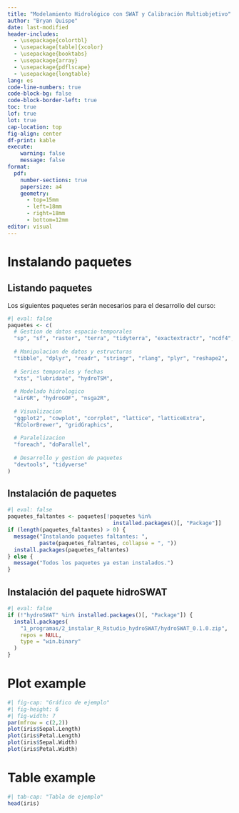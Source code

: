 ```yaml
---
title: "Modelamiento Hidrológico con SWAT y Calibración Multiobjetivo"
author: "Bryan Quispe"
date: last-modified
header-includes:
  - \usepackage{colortbl}
  - \usepackage[table]{xcolor}
  - \usepackage{booktabs}
  - \usepackage{array}
  - \usepackage{pdflscape}
  - \usepackage{longtable}
lang: es
code-line-numbers: true
code-block-bg: false
code-block-border-left: true
toc: true
lof: true
lot: true
cap-location: top
fig-align: center
df-print: kable
execute:
    warning: false
    message: false
format:
  pdf:
    number-sections: true
    papersize: a4
    geometry:
      - top=15mm
      - left=18mm
      - right=18mm
      - bottom=12mm
editor: visual
---
```


\newpage

# Instalando paquetes

## Listando paquetes

Los siguientes paquetes serán necesarios para el desarrollo del curso:

```r
#| eval: false
paquetes <- c(
  # Gestion de datos espacio-temporales
  "sp", "sf", "raster", "terra", "tidyterra", "exactextractr", "ncdf4",
  
  # Manipulacion de datos y estructuras
  "tibble", "dplyr", "readr", "stringr", "rlang", "plyr", "reshape2",
  
  # Series temporales y fechas
  "xts", "lubridate", "hydroTSM",
  
  # Modelado hidrologico
  "airGR", "hydroGOF", "nsga2R",
  
  # Visualizacion
  "ggplot2", "cowplot", "corrplot", "lattice", "latticeExtra",
  "RColorBrewer", "gridGraphics",
  
  # Paralelizacion
  "foreach", "doParallel",
  
  # Desarrollo y gestion de paquetes
  "devtools", "tidyverse"
)
```

## Instalación de paquetes

```r
#| eval: false
paquetes_faltantes <- paquetes[!paquetes %in%
                                 installed.packages()[, "Package"]]
if (length(paquetes_faltantes) > 0) {
  message("Instalando paquetes faltantes: ",
          paste(paquetes_faltantes, collapse = ", "))
  install.packages(paquetes_faltantes)
} else {
  message("Todos los paquetes ya estan instalados.")
}
```

## Instalación del paquete hidroSWAT

```r
#| eval: false
if (!"hydroSWAT" %in% installed.packages()[, "Package"]) {
  install.packages(
    "1_programas/2_instalar_R_Rstudio_hydroSWAT/hydroSWAT_0.1.0.zip",
    repos = NULL,
    type = "win.binary"
  )
}
```

# Plot example

```r
#| fig-cap: "Gráfico de ejemplo"
#| fig-height: 6
#| fig-width: 7
par(mfrow = c(2,2))
plot(iris$Sepal.Length)
plot(iris$Petal.Length)
plot(iris$Sepal.Width)
plot(iris$Petal.Width)
```

# Table example

```r
#| tab-cap: "Tabla de ejemplo"
head(iris)
```